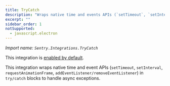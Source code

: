 ```yaml
---
title: TryCatch
description: "Wraps native time and events APIs (`setTimeout`, `setInterval`, `requestAnimationFrame`, `addEventListener/removeEventListener`) in `try/catch` blocks to handle async exceptions. (default)"
excerpt: ""
sidebar_order: 1
notSupported:
  - javascript.electron
---
```


_Import name: `Sentry.Integrations.TryCatch`_

This integration is [enabled by default](./../#modifying-default-integrations).

This integration wraps native time and event APIs (`setTimeout`, `setInterval`, `requestAnimationFrame`, `addEventListener/removeEventListener`) in `try/catch` blocks to handle async exceptions.
